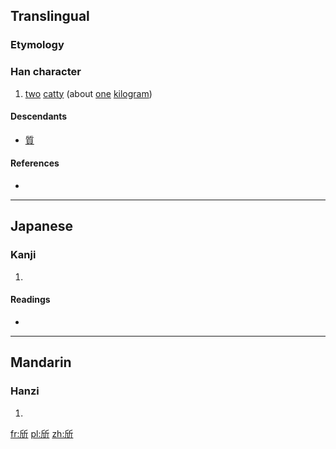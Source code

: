 ==Translingual==

===Etymology===
{{Han compound|斤|斤|ls=ic}}

===Han character===
{{Han char|rn=69|rad=斤|as=04|sn=8|four=|canj=竹中竹一中 (HLHML)|ids=⿰[[斤]]斤}}

# [[two]] [[catty]] (about [[one]] [[kilogram]])

====Descendants====
* [[質]]

====References====
* {{Han ref|kx=0479.070|dkj=13538|dj=0838.030|hdz=32023.090|uh=65A6|ud=26022}}

----

==Japanese==

===Kanji===
{{ja-kanji|grade=|rs=斤04}}

# {{defn|lang=ja|sort=斤04}}

====Readings====
* {{ja-readings|on=[[ぎん]] (gin), [[ごん]] (gon), [[しつ]] (shitsu), [[しち]] (shichi)|kun=[[あきらか]] (akiraka)}}

----

==Mandarin==

===Hanzi===
{{cmn-hanzi|pin=[[yín]] ([[yin2]])|wg=yin<sup>2</sup>}}

# {{defn|lang=cmn|sort=斤04}}

[[fr:斦]]
[[pl:斦]]
[[zh:斦]]